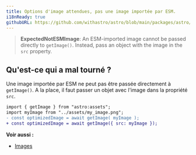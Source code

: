 ```yaml
---
title: Options d'image attendues, pas une image importée par ESM.
i18nReady: true
githubURL: https://github.com/withastro/astro/blob/main/packages/astro/src/core/errors/errors-data.ts
---
```


> **ExpectedNotESMImage**: An ESM-imported image cannot be passed directly to `getImage()`. Instead, pass an object with the image in the `src` property.

## Qu'est-ce qui a mal tourné ?
Une image importée par ESM ne peut pas être passée directement à `getImage()`. A la place, il faut passer un objet avec l'image dans la propriété `src`.

```diff
import { getImage } from "astro:assets";
import myImage from "../assets/my_image.png";
- const optimizedImage = await getImage( myImage );
+ const optimizedImage = await getImage({ src: myImage });
```

**Voir aussi :**
-  [Images](/fr/guides/images/)


